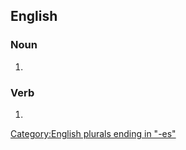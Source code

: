 ==English==

===Noun===
{{head|en|noun form}}

# {{plural of|en|skirmish}}

===Verb===
{{head|en|verb form}}

# {{en-third-person singular of|skirmish}}

[[Category:English plurals ending in "-es"]]